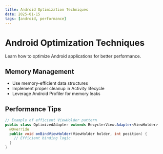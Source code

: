 ```yaml
---
title: Android Optimization Techniques
date: 2025-01-15
tags: [android, performance]
---
```


# Android Optimization Techniques

Learn how to optimize Android applications for better performance.

## Memory Management

- Use memory-efficient data structures
- Implement proper cleanup in Activity lifecycle
- Leverage Android Profiler for memory leaks

## Performance Tips

```java
// Example of efficient ViewHolder pattern
public class OptimizedAdapter extends RecyclerView.Adapter<ViewHolder> {
  @Override
  public void onBindViewHolder(ViewHolder holder, int position) {
    // Efficient binding logic
  }
}
```